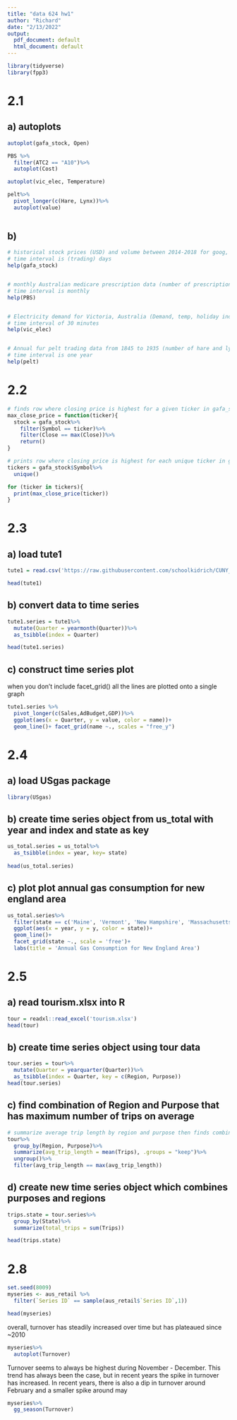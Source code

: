 ---
title: "data 624 hw1"
author: "Richard"
date: "2/13/2022"
output:
  pdf_document: default
  html_document: default
---

```{r setup, include=FALSE}
library(tidyverse)
library(fpp3)
```

# 2.1

## a) autoplots
```{r}
autoplot(gafa_stock, Open)

PBS %>%
  filter(ATC2 == "A10")%>%
  autoplot(Cost)

autoplot(vic_elec, Temperature)

pelt%>%
  pivot_longer(c(Hare, Lynx))%>%
  autoplot(value)
  
```


## b)
```{r}
# historical stock prices (USD) and volume between 2014-2018 for goog, amzn, fb and aapl
# time interval is (trading) days
help(gafa_stock)


# monthly Australian medicare prescription data (number of prescriptions and costs(AUD) )
# time interval is monthly
help(PBS)


# Electricity demand for Victoria, Australia (Demand, temp, holiday indicator)
# time interval of 30 minutes
help(vic_elec)


# Annual fur pelt trading data from 1845 to 1935 (number of hare and lynx pelts traded)
# time interval is one year
help(pelt)
```


# 2.2

```{r}

# finds row where closing price is highest for a given ticker in gafa_stock dataset
max_close_price = function(ticker){
  stock = gafa_stock%>%
    filter(Symbol == ticker)%>%
    filter(Close == max(Close))%>%
    return()
}

# prints row where closing price is highest for each unique ticker in gafa_stock
tickers = gafa_stock$Symbol%>%
  unique()

for (ticker in tickers){
  print(max_close_price(ticker))
}

```

# 2.3


## a) load tute1

```{r}
tute1 = read.csv('https://raw.githubusercontent.com/schoolkidrich/CUNY_MSDS/main/DATA_624/hw1/tute1.csv')

head(tute1)
```

## b) convert data to time series

```{r}
tute1.series = tute1%>%
  mutate(Quarter = yearmonth(Quarter))%>%
  as_tsibble(index = Quarter)

head(tute1.series)
```

## c) construct time series plot


when you don't include facet_grid() all the lines are plotted onto a single graph
```{r}
tute1.series %>%
  pivot_longer(c(Sales,AdBudget,GDP))%>%
  ggplot(aes(x = Quarter, y = value, color = name))+
  geom_line()+ facet_grid(name ~., scales = "free_y")
```

# 2.4

## a) load USgas package

```{r}
library(USgas)
```

## b) create time series object from us_total with year and index and state as key

```{r}
us_total.series = us_total%>%
  as_tsibble(index = year, key= state)
  
head(us_total.series)
```

## c) plot plot annual gas consumption for new england area

```{r}
us_total.series%>%
  filter(state == c('Maine', 'Vermont', 'New Hampshire', 'Massachusetts', 'Connecticut', 'Rhode Island'))%>%
  ggplot(aes(x = year, y = y, color = state))+
  geom_line()+
  facet_grid(state ~., scale = 'free')+
  labs(title = 'Annual Gas Consumption for New England Area')

```

# 2.5

## a) read tourism.xlsx into R

```{r}
tour = readxl::read_excel('tourism.xlsx')
head(tour)
```

## b) create time series object using tour data

```{r}
tour.series = tour%>%
  mutate(Quarter = yearquarter(Quarter))%>%
  as_tsibble(index = Quarter, key = c(Region, Purpose))
head(tour.series)
```

## c) find combination of Region and Purpose that has maximum number of trips on average

```{r}
# summarize average trip length by region and purpose then finds combination with highest
tour%>%
  group_by(Region, Purpose)%>%
  summarize(avg_trip_length = mean(Trips), .groups = "keep")%>%
  ungroup()%>%
  filter(avg_trip_length == max(avg_trip_length))
```

## d) create new time series object which combines purposes and regions

```{r}
trips.state = tour.series%>%
  group_by(State)%>%
  summarize(total_trips = sum(Trips))

head(trips.state)
```

# 2.8

```{r}
set.seed(8009)
myseries <- aus_retail %>%
  filter(`Series ID` == sample(aus_retail$`Series ID`,1))

head(myseries)
```

overall, turnover has steadily increased over time but has plateaued since ~2010

```{r}
myseries%>%
  autoplot(Turnover)
```

Turnover seems to always be highest during November - December. This trend has always been the case, but in recent years the spike in turnover has increased. In recent years, there is also a dip in turnover around February and a smaller spike around may

```{r}
myseries%>%
  gg_season(Turnover)
```

